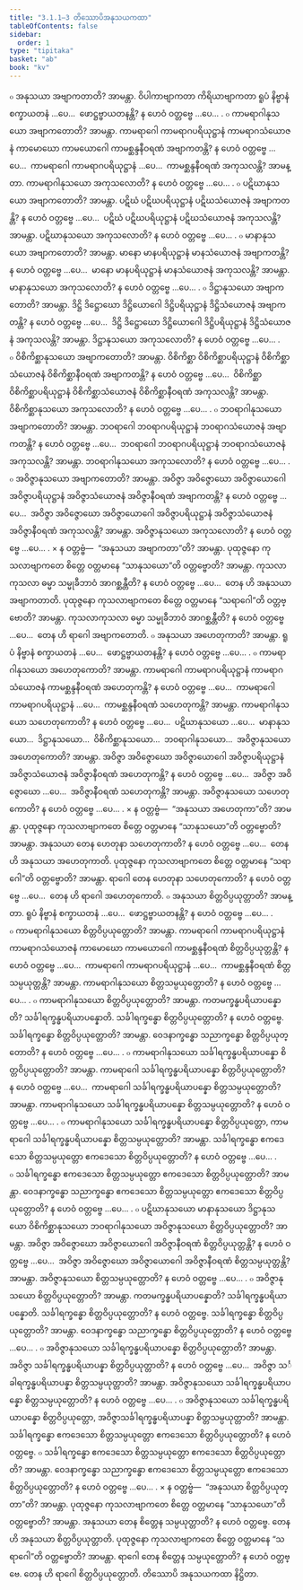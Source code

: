 ```yaml
---
title: "3.1.1–3 တိဿောပိအနုသယကထာ"
tableOfContents: false
sidebar:
  order: 1
type: "tipitaka"
basket: "ab"
book: "kv"
---
```



<DynamicBreadcrumb />

<Division number="605" book="kv" e="ch" v="32" p="323">

<Paragraph number="2012" book="kv">
๐ အနုသယာ အဗျာကတာတိ? အာမန္တာ. ဝိပါကာဗျာကတာ ကိရိယာဗျာကတာ ရူပံ နိဗ္ဗာနံ စက္ခာယတနံ …ပေ…  ဖောဋ္ဌဗ္ဗာယတနန္တိ? န ဟေဝံ ဝတ္တဗ္ဗေ …ပေ… .
</Paragraph>

<Paragraph number="2013" book="kv">
๐ ကာမရာဂါနုသယော အဗျာကတောတိ? အာမန္တာ. ကာမရာဂေါ ကာမရာဂပရိယုဋ္ဌာနံ ကာမရာဂသံယောဇနံ ကာမောဃော ကာမယောဂေါ ကာမစ္ဆန္ဒနီဝရဏံ အဗျာကတန္တိ? န ဟေဝံ ဝတ္တဗ္ဗေ …ပေ…  ကာမရာဂေါ ကာမရာဂပရိယုဋ္ဌာနံ …ပေ…  ကာမစ္ဆန္ဒနီဝရဏံ အကုသလန္တိ? အာမန္တာ. ကာမရာဂါနုသယော အကုသလောတိ? န ဟေဝံ ဝတ္တဗ္ဗေ …ပေ… .
</Paragraph>

<Paragraph number="2014" book="kv">
๐ ပဋိဃာနုသယော အဗျာကတောတိ? အာမန္တာ. ပဋိဃံ ပဋိဃပရိယုဋ္ဌာနံ ပဋိဃသံယောဇနံ အဗျာကတန္တိ? န ဟေဝံ ဝတ္တဗ္ဗေ …ပေ…  ပဋိဃံ ပဋိဃပရိယုဋ္ဌာနံ ပဋိဃသံယောဇနံ အကုသလန္တိ? အာမန္တာ. ပဋိဃာနုသယော အကုသလောတိ? န ဟေဝံ ဝတ္တဗ္ဗေ …ပေ… .
</Paragraph>

<Paragraph number="2015" book="kv">
๐ မာနာနုသယော အဗျာကတောတိ? အာမန္တာ. မာနော မာနပရိယုဋ္ဌာနံ မာနသံယောဇနံ အဗျာကတန္တိ? န ဟေဝံ ဝတ္တဗ္ဗေ …ပေ…  မာနော မာနပရိယုဋ္ဌာနံ မာနသံယောဇနံ အကုသလန္တိ? အာမန္တာ. မာနာနုသယော အကုသလောတိ? န ဟေဝံ ဝတ္တဗ္ဗေ …ပေ… .
</Paragraph>

<Paragraph number="2016" book="kv">
๐ ဒိဋ္ဌာနုသယော အဗျာကတောတိ? အာမန္တာ. ဒိဋ္ဌိ ဒိဋ္ဌောဃော ဒိဋ္ဌိယောဂေါ ဒိဋ္ဌိပရိယုဋ္ဌာနံ ဒိဋ္ဌိသံယောဇနံ အဗျာကတန္တိ? န ဟေဝံ ဝတ္တဗ္ဗေ …ပေ…  ဒိဋ္ဌိ ဒိဋ္ဌောဃော ဒိဋ္ဌိယောဂေါ ဒိဋ္ဌိပရိယုဋ္ဌာနံ ဒိဋ္ဌိသံယောဇနံ အကုသလန္တိ? အာမန္တာ. ဒိဋ္ဌာနုသယော အကုသလောတိ? န ဟေဝံ ဝတ္တဗ္ဗေ …ပေ… .
</Paragraph>

<Paragraph number="2017" book="kv">
๐ ဝိစိကိစ္ဆာနုသယော အဗျာကတောတိ? အာမန္တာ. ဝိစိကိစ္ဆာ ဝိစိကိစ္ဆာပရိယုဋ္ဌာနံ ဝိစိကိစ္ဆာသံယောဇနံ ဝိစိကိစ္ဆာနီဝရဏံ အဗျာကတန္တိ? န ဟေဝံ ဝတ္တဗ္ဗေ …ပေ…  ဝိစိကိစ္ဆာ ဝိစိကိစ္ဆာပရိယုဋ္ဌာနံ ဝိစိကိစ္ဆာသံယောဇနံ ဝိစိကိစ္ဆာနီဝရဏံ အကုသလန္တိ? အာမန္တာ. ဝိစိကိစ္ဆာနုသယော အကုသလောတိ? န ဟေဝံ ဝတ္တဗ္ဗေ …ပေ… .
</Paragraph>

<Paragraph number="2018" book="kv">
๐ ဘဝရာဂါနုသယော အဗျာကတောတိ? အာမန္တာ. ဘဝရာဂေါ ဘဝရာဂပရိယုဋ္ဌာနံ ဘဝရာဂသံယောဇနံ အဗျာကတန္တိ? န ဟေဝံ ဝတ္တဗ္ဗေ …ပေ…  ဘဝရာဂေါ ဘဝရာဂပရိယုဋ္ဌာနံ ဘဝရာဂသံယောဇနံ အကုသလန္တိ? အာမန္တာ. ဘဝရာဂါနုသယော အကုသလောတိ? န ဟေဝံ ဝတ္တဗ္ဗေ …ပေ… .
</Paragraph>

<Paragraph number="2019" book="kv">
๐ အဝိဇ္ဇာနုသယော အဗျာကတောတိ? အာမန္တာ. အဝိဇ္ဇာ အဝိဇ္ဇောဃော အဝိဇ္ဇာယောဂေါ အဝိဇ္ဇာပရိယုဋ္ဌာနံ အဝိဇ္ဇာသံယောဇနံ အဝိဇ္ဇာနီဝရဏံ အဗျာကတန္တိ? န ဟေဝံ ဝတ္တဗ္ဗေ …ပေ…  အဝိဇ္ဇာ အဝိဇ္ဇောဃော အဝိဇ္ဇာယောဂေါ အဝိဇ္ဇာပရိယုဋ္ဌာနံ အဝိဇ္ဇာသံယောဇနံ အဝိဇ္ဇာနီဝရဏံ အကုသလန္တိ? အာမန္တာ. အဝိဇ္ဇာနုသယော အကုသလောတိ? န ဟေဝံ ဝတ္တဗ္ဗေ …ပေ… .
</Paragraph>

</Division>
<Division number="606" book="kv" e="ch" v="32" p="324">

<Paragraph number="2020" book="kv">
× န ဝတ္တဗ္ဗံ—  “အနုသယာ အဗျာကတာ”တိ? အာမန္တာ. ပုထုဇ္ဇနော ကုသလာဗျာကတေ စိတ္တေ ဝတ္တမာနေ “သာနုသယော”တိ ဝတ္တဗ္ဗောတိ? အာမန္တာ. ကုသလာကုသလာ ဓမ္မာ သမ္မုခီဘာဝံ အာဂစ္ဆန္တီတိ? န ဟေဝံ ဝတ္တဗ္ဗေ …ပေ…  တေန ဟိ အနုသယာ အဗျာကတာတိ. ပုထုဇ္ဇနော ကုသလာဗျာကတေ စိတ္တေ ဝတ္တမာနေ “သရာဂေါ”တိ ဝတ္တဗ္ဗောတိ? အာမန္တာ. ကုသလာကုသလာ ဓမ္မာ သမ္မုခီဘာဝံ အာဂစ္ဆန္တီတိ? န ဟေဝံ ဝတ္တဗ္ဗေ …ပေ…  တေန ဟိ ရာဂေါ အဗျာကတောတိ.
</Paragraph>

</Division>
<Division number="607" book="kv" e="ch" v="32" p="325">

<Paragraph number="2021" book="kv">
๐ အနုသယာ အဟေတုကာတိ? အာမန္တာ. ရူပံ နိဗ္ဗာနံ စက္ခာယတနံ …ပေ…  ဖောဋ္ဌဗ္ဗာယတနန္တိ? န ဟေဝံ ဝတ္တဗ္ဗေ …ပေ… .
</Paragraph>

<Paragraph number="2022" book="kv">
๐ ကာမရာဂါနုသယော အဟေတုကောတိ? အာမန္တာ. ကာမရာဂေါ ကာမရာဂပရိယုဋ္ဌာနံ ကာမရာဂသံယောဇနံ ကာမစ္ဆန္ဒနီဝရဏံ အဟေတုကန္တိ? န ဟေဝံ ဝတ္တဗ္ဗေ …ပေ…  ကာမရာဂေါ ကာမရာဂပရိယုဋ္ဌာနံ …ပေ…  ကာမစ္ဆန္ဒနီဝရဏံ သဟေတုကန္တိ? အာမန္တာ. ကာမရာဂါနုသယော သဟေတုကောတိ? န ဟေဝံ ဝတ္တဗ္ဗေ …ပေ…  ပဋိဃာနုသယော …ပေ…  မာနာနုသယော…  ဒိဋ္ဌာနုသယော…  ဝိစိကိစ္ဆာနုသယော…  ဘဝရာဂါနုသယော…  အဝိဇ္ဇာနုသယော အဟေတုကောတိ? အာမန္တာ. အဝိဇ္ဇာ အဝိဇ္ဇောဃော အဝိဇ္ဇာယောဂေါ အဝိဇ္ဇာပရိယုဋ္ဌာနံ အဝိဇ္ဇာသံယောဇနံ အဝိဇ္ဇာနီဝရဏံ အဟေတုကန္တိ? န ဟေဝံ ဝတ္တဗ္ဗေ …ပေ…  အဝိဇ္ဇာ အဝိဇ္ဇောဃော …ပေ…  အဝိဇ္ဇာနီဝရဏံ သဟေတုကန္တိ? အာမန္တာ. အဝိဇ္ဇာနုသယော သဟေတုကောတိ? န ဟေဝံ ဝတ္တဗ္ဗေ …ပေ… .
</Paragraph>

</Division>
<Division number="608" book="kv" e="ch" v="32" p="325">

<Paragraph number="2023" book="kv">
× န ဝတ္တဗ္ဗံ—  “အနုသယာ အဟေတုကာ”တိ? အာမန္တာ. ပုထုဇ္ဇနော ကုသလာဗျာကတေ စိတ္တေ ဝတ္တမာနေ “သာနုသယော”တိ ဝတ္တဗ္ဗောတိ? အာမန္တာ. အနုသယာ တေန ဟေတုနာ သဟေတုကာတိ? န ဟေဝံ ဝတ္တဗ္ဗေ …ပေ…  တေန ဟိ အနုသယာ အဟေတုကာတိ. ပုထုဇ္ဇနော ကုသလာဗျာကတေ စိတ္တေ ဝတ္တမာနေ “သရာဂေါ”တိ ဝတ္တဗ္ဗောတိ? အာမန္တာ. ရာဂေါ တေန ဟေတုနာ သဟေတုကောတိ? န ဟေဝံ ဝတ္တဗ္ဗေ …ပေ…  တေန ဟိ ရာဂေါ အဟေတုကောတိ.
</Paragraph>

</Division>
<Division number="609" book="kv" e="ch" v="32" p="325">

<Paragraph number="2024" book="kv">
๐ အနုသယာ စိတ္တဝိပ္ပယုတ္တာတိ? အာမန္တာ. ရူပံ နိဗ္ဗာနံ စက္ခာယတနံ …ပေ…  ဖောဋ္ဌဗ္ဗာယတနန္တိ? န ဟေဝံ ဝတ္တဗ္ဗေ …ပေ… .
</Paragraph>

<Paragraph number="2025" book="kv">
๐ ကာမရာဂါနုသယော စိတ္တဝိပ္ပယုတ္တောတိ? အာမန္တာ. ကာမရာဂေါ ကာမရာဂပရိယုဋ္ဌာနံ ကာမရာဂသံယောဇနံ ကာမောဃော ကာမယောဂေါ ကာမစ္ဆန္ဒနီဝရဏံ စိတ္တဝိပ္ပယုတ္တန္တိ? န ဟေဝံ ဝတ္တဗ္ဗေ …ပေ…  ကာမရာဂေါ ကာမရာဂပရိယုဋ္ဌာနံ …ပေ…  ကာမစ္ဆန္ဒနီဝရဏံ စိတ္တသမ္ပယုတ္တန္တိ? အာမန္တာ. ကာမရာဂါနုသယော စိတ္တသမ္ပယုတ္တောတိ? န ဟေဝံ ဝတ္တဗ္ဗေ …ပေ… .
</Paragraph>

</Division>
<Division number="610" book="kv" e="ch" v="32" p="325">

<Paragraph number="2026" book="kv">
๐ ကာမရာဂါနုသယော စိတ္တဝိပ္ပယုတ္တောတိ? အာမန္တာ. ကတမက္ခန္ဓပရိယာပန္နောတိ? သင်္ခါရက္ခန္ဓပရိယာပန္နောတိ. သင်္ခါရက္ခန္ဓော စိတ္တဝိပ္ပယုတ္တောတိ? န ဟေဝံ ဝတ္တဗ္ဗေ. သင်္ခါရက္ခန္ဓော စိတ္တဝိပ္ပယုတ္တောတိ? အာမန္တာ. ဝေဒနာက္ခန္ဓော သညာက္ခန္ဓော စိတ္တဝိပ္ပယုတ္တောတိ? န ဟေဝံ ဝတ္တဗ္ဗေ …ပေ… .
</Paragraph>

<Paragraph number="2027" book="kv">
๐ ကာမရာဂါနုသယော သင်္ခါရက္ခန္ဓပရိယာပန္နော စိတ္တဝိပ္ပယုတ္တောတိ? အာမန္တာ. ကာမရာဂေါ သင်္ခါရက္ခန္ဓပရိယာပန္နော စိတ္တဝိပ္ပယုတ္တောတိ? န ဟေဝံ ဝတ္တဗ္ဗေ …ပေ…  ကာမရာဂေါ သင်္ခါရက္ခန္ဓပရိယာပန္နော စိတ္တသမ္ပယုတ္တောတိ? အာမန္တာ. ကာမရာဂါနုသယော သင်္ခါရက္ခန္ဓပရိယာပန္နော စိတ္တသမ္ပယုတ္တောတိ? န ဟေဝံ ဝတ္တဗ္ဗေ …ပေ… .
</Paragraph>

<Paragraph number="2028" book="kv">
๐ ကာမရာဂါနုသယော သင်္ခါရက္ခန္ဓပရိယာပန္နော စိတ္တဝိပ္ပယုတ္တော, ကာမရာဂေါ သင်္ခါရက္ခန္ဓပရိယာပန္နော စိတ္တသမ္ပယုတ္တောတိ? အာမန္တာ. သင်္ခါရက္ခန္ဓော ဧကဒေသော စိတ္တသမ္ပယုတ္တော ဧကဒေသော စိတ္တဝိပ္ပယုတ္တောတိ? န ဟေဝံ ဝတ္တဗ္ဗေ …ပေ… .
</Paragraph>

<Paragraph number="2029" book="kv">
๐ သင်္ခါရက္ခန္ဓော ဧကဒေသော စိတ္တသမ္ပယုတ္တော ဧကဒေသော စိတ္တဝိပ္ပယုတ္တောတိ? အာမန္တာ. ဝေဒနာက္ခန္ဓော သညာက္ခန္ဓော ဧကဒေသော စိတ္တသမ္ပယုတ္တော ဧကဒေသော စိတ္တဝိပ္ပယုတ္တောတိ? န ဟေဝံ ဝတ္တဗ္ဗေ …ပေ… .
</Paragraph>

</Division>
<Division number="611" book="kv" e="ch" v="32" p="326">

<Paragraph number="2030" book="kv">
๐ ပဋိဃာနုသယော မာနာနုသယော ဒိဋ္ဌာနုသယော ဝိစိကိစ္ဆာနုသယော ဘဝရာဂါနုသယော အဝိဇ္ဇာနုသယော စိတ္တဝိပ္ပယုတ္တောတိ? အာမန္တာ. အဝိဇ္ဇာ အဝိဇ္ဇောဃော အဝိဇ္ဇာယောဂေါ အဝိဇ္ဇာနီဝရဏံ စိတ္တဝိပ္ပယုတ္တန္တိ? န ဟေဝံ ဝတ္တဗ္ဗေ …ပေ…  အဝိဇ္ဇာ အဝိဇ္ဇောဃော အဝိဇ္ဇာယောဂေါ အဝိဇ္ဇာနီဝရဏံ စိတ္တသမ္ပယုတ္တန္တိ? အာမန္တာ. အဝိဇ္ဇာနုသယော စိတ္တသမ္ပယုတ္တောတိ? န ဟေဝံ ဝတ္တဗ္ဗေ …ပေ… .
</Paragraph>

</Division>
<Division number="612" book="kv" e="ch" v="32" p="326">

<Paragraph number="2031" book="kv">
๐ အဝိဇ္ဇာနုသယော စိတ္တဝိပ္ပယုတ္တောတိ? အာမန္တာ. ကတမက္ခန္ဓပရိယာပန္နောတိ? သင်္ခါရက္ခန္ဓပရိယာပန္နောတိ. သင်္ခါရက္ခန္ဓော စိတ္တဝိပ္ပယုတ္တောတိ? န ဟေဝံ ဝတ္တဗ္ဗေ. သင်္ခါရက္ခန္ဓော စိတ္တဝိပ္ပယုတ္တောတိ? အာမန္တာ. ဝေဒနာက္ခန္ဓော သညာက္ခန္ဓော စိတ္တဝိပ္ပယုတ္တောတိ? န ဟေဝံ ဝတ္တဗ္ဗေ …ပေ… .
</Paragraph>

<Paragraph number="2032" book="kv">
๐ အဝိဇ္ဇာနုသယော သင်္ခါရက္ခန္ဓပရိယာပန္နော စိတ္တဝိပ္ပယုတ္တောတိ? အာမန္တာ. အဝိဇ္ဇာ သင်္ခါရက္ခန္ဓပရိယာပန္နာ စိတ္တဝိပ္ပယုတ္တာတိ? န ဟေဝံ ဝတ္တဗ္ဗေ …ပေ…  အဝိဇ္ဇာ သင်္ခါရက္ခန္ဓပရိယာပန္နာ စိတ္တသမ္ပယုတ္တာတိ? အာမန္တာ. အဝိဇ္ဇာနုသယော သင်္ခါရက္ခန္ဓပရိယာပန္နော စိတ္တသမ္ပယုတ္တောတိ? န ဟေဝံ ဝတ္တဗ္ဗေ …ပေ… .
</Paragraph>

<Paragraph number="2033" book="kv">
๐ အဝိဇ္ဇာနုသယော သင်္ခါရက္ခန္ဓပရိယာပန္နော စိတ္တဝိပ္ပယုတ္တော, အဝိဇ္ဇာသင်္ခါရက္ခန္ဓပရိယာပန္နာ စိတ္တသမ္ပယုတ္တာတိ? အာမန္တာ. သင်္ခါရက္ခန္ဓော ဧကဒေသော စိတ္တသမ္ပယုတ္တော ဧကဒေသော စိတ္တဝိပ္ပယုတ္တောတိ? န ဟေဝံ ဝတ္တဗ္ဗေ.
</Paragraph>

<Paragraph number="2034" book="kv">
๐ သင်္ခါရက္ခန္ဓော ဧကဒေသော စိတ္တသမ္ပယုတ္တော ဧကဒေသော စိတ္တဝိပ္ပယုတ္တောတိ? အာမန္တာ. ဝေဒနာက္ခန္ဓော သညာက္ခန္ဓော ဧကဒေသော စိတ္တသမ္ပယုတ္တော ဧကဒေသော စိတ္တဝိပ္ပယုတ္တောတိ? န ဟေဝံ ဝတ္တဗ္ဗေ …ပေ… .
</Paragraph>

</Division>
<Division number="613" book="kv" e="ch" v="32" p="327">

<Paragraph number="2035" book="kv">
× န ဝတ္တဗ္ဗံ—  “အနုသယာ စိတ္တဝိပ္ပယုတ္တာ”တိ? အာမန္တာ. ပုထုဇ္ဇနော ကုသလာဗျာကတေ စိတ္တေ ဝတ္တမာနေ “သာနုသယော”တိ ဝတ္တဗ္ဗောတိ? အာမန္တာ. အနုသယာ တေန စိတ္တေန သမ္ပယုတ္တာတိ? န ဟေဝံ ဝတ္တဗ္ဗေ. တေန ဟိ အနုသယာ စိတ္တဝိပ္ပယုတ္တာတိ. ပုထုဇ္ဇနော ကုသလာဗျာကတေ စိတ္တေ ဝတ္တမာနေ “သရာဂေါ”တိ ဝတ္တဗ္ဗောတိ? အာမန္တာ. ရာဂေါ တေန စိတ္တေန သမ္ပယုတ္တောတိ? န ဟေဝံ ဝတ္တဗ္ဗေ. တေန ဟိ ရာဂေါ စိတ္တဝိပ္ပယုတ္တောတိ.

</Paragraph>
</Division>

<Paragraph number="2036" type="center" book="kv">
တိဿောပိ အနုသယကထာ နိဋ္ဌိတာ.
</Paragraph>
